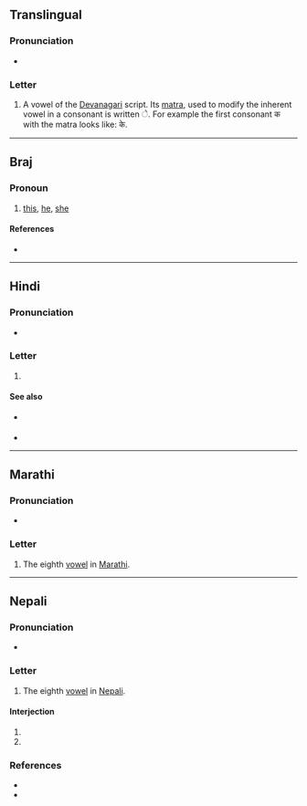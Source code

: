 {{character info}}
==Translingual==

===Pronunciation===
* {{IPA|mul|/eː/}}

===Letter===
{{mul-Deva|e}}

# A vowel of the [[Devanagari]] script. Its [[matra]], used to modify the inherent vowel in a consonant is written &#x0947;. For example the first consonant क with the matra looks like: के.

----

==Braj==

===Pronoun===
{{head|bra|pronoun}}

# [[this]], [[he]], [[she]] {{q|near}}

====References====
* {{R:bra:Reader}}

----

==Hindi==

===Pronunciation===
* {{hi-IPA}}

===Letter===
{{head|hi|letter}}

# {{n-g|the eighth [[vowel]] in [[Hindi]]}}

====See also====
* {{sense|matra}} {{l|hi|े}}
* {{list:Devanagari script letters/hi}}

----

==Marathi==

===Pronunciation===
* {{IPA|mr|/e/}}

===Letter===
{{head|mr|letter}}

# The eighth [[vowel]] in [[Marathi]].

----

==Nepali==

===Pronunciation===
* {{ne-IPA}}

===Letter===
{{head|ne|letter}}

# The eighth [[vowel]] in [[Nepali]].

====Interjection====
{{ne-interj}}

# {{n-g|used to attract attention, used toward someone younger or lower in status than oneself.}}
# {{n-g|Expression of [[understanding]], or [[realization]].}}

===References===
* {{R:ne:NepalAcademy}}
* {{R:ne:Schmidt}}